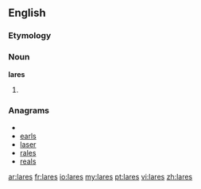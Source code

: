 {{also|Lares}}
==English==

===Etymology===

===Noun===
'''lares'''

# {{plural of|[[lar]]}}

===Anagrams===
* {{alphagram|aelrs}}
* [[earls#English|earls]]
* [[laser#English|laser]]
* [[rales#English|rales]]
* [[reals#English|reals]]

[[ar:lares]]
[[fr:lares]]
[[io:lares]]
[[my:lares]]
[[pt:lares]]
[[vi:lares]]
[[zh:lares]]